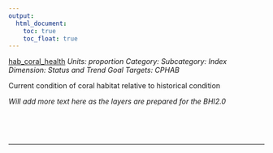 ```yaml
---
output:
  html_document:
    toc: true
    toc_float: true
---
```


[hab_coral_health](https://github.com/OHI-Science/bhi/blob/master/baltic/layers/hab_coral_health_gl2018placeholder.csv)
*Units: proportion*
*Category:*
*Subcategory:*
*Index Dimension: Status and Trend*
*Goal Targets: CPHAB*

Current condition of coral habitat relative to historical condition

*Will add more text here as the layers are prepared for the BHI2.0*

<br>



<br>

--- 
